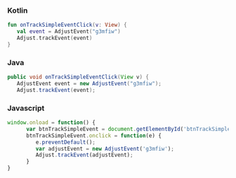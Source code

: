 <Tabs>
<Tab sync="kotlin">

### Kotlin

```kotlin
fun onTrackSimpleEventClick(v: View) {
   val event = AdjustEvent("g3mfiw")
   Adjust.trackEvent(event)
}
```

</Tab>

<Tab sync="java" >

### Java

```java
public void onTrackSimpleEventClick(View v) {
   AdjustEvent event = new AdjustEvent("g3mfiw");
   Adjust.trackEvent(event);
```

</Tab>

<Tab sync="js" >

### Javascript

```js
window.onload = function() {
      var btnTrackSimpleEvent = document.getElementById('btnTrackSimpleEvent')
      btnTrackSimpleEvent.onclick = function(e) {
         e.preventDefault();
         var adjustEvent = new AdjustEvent('g3mfiw');
         Adjust.trackEvent(adjustEvent);
      }
}
```

</Tab>
</Tabs>
